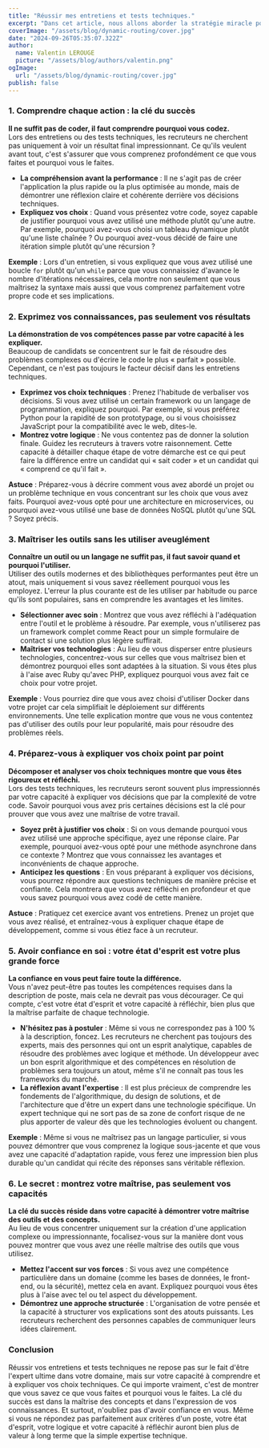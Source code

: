 ```yaml
---
title: "Réussir mes entretiens et tests techniques."
excerpt: "Dans cet article, nous allons aborder la stratégie miracle pour que vous ayez toutes les clés afin de réussir tout vos prochains entretiens."
coverImage: "/assets/blog/dynamic-routing/cover.jpg"
date: "2024-09-26T05:35:07.322Z"
author:
  name: Valentin LEROUGE
  picture: "/assets/blog/authors/valentin.png"
ogImage:
  url: "/assets/blog/dynamic-routing/cover.jpg"
publish: false
---
```


### 1\. Comprendre chaque action : la clé du succès

**Il ne suffit pas de coder, il faut comprendre pourquoi vous codez.**\
Lors des entretiens ou des tests techniques, les recruteurs ne cherchent pas uniquement à voir un résultat final impressionnant. Ce qu'ils veulent avant tout, c'est s'assurer que vous comprenez profondément ce que vous faites et pourquoi vous le faites.

- **La compréhension avant la performance** : Il ne s'agit pas de créer l'application la plus rapide ou la plus optimisée au monde, mais de démontrer une réflexion claire et cohérente derrière vos décisions techniques.
- **Expliquez vos choix** : Quand vous présentez votre code, soyez capable de justifier pourquoi vous avez utilisé une méthode plutôt qu'une autre. Par exemple, pourquoi avez-vous choisi un tableau dynamique plutôt qu'une liste chaînée ? Ou pourquoi avez-vous décidé de faire une itération simple plutôt qu'une récursion ?

**Exemple** : Lors d'un entretien, si vous expliquez que vous avez utilisé une boucle `for` plutôt qu'un `while` parce que vous connaissiez d'avance le nombre d'itérations nécessaires, cela montre non seulement que vous maîtrisez la syntaxe mais aussi que vous comprenez parfaitement votre propre code et ses implications.

### 2\. Exprimez vos connaissances, pas seulement vos résultats

**La démonstration de vos compétences passe par votre capacité à les expliquer.**\
Beaucoup de candidats se concentrent sur le fait de résoudre des problèmes complexes ou d'écrire le code le plus « parfait » possible. Cependant, ce n'est pas toujours le facteur décisif dans les entretiens techniques.

- **Exprimez vos choix techniques** : Prenez l'habitude de verbaliser vos décisions. Si vous avez utilisé un certain framework ou un langage de programmation, expliquez pourquoi. Par exemple, si vous préférez Python pour la rapidité de son prototypage, ou si vous choisissez JavaScript pour la compatibilité avec le web, dites-le.
- **Montrez votre logique** : Ne vous contentez pas de donner la solution finale. Guidez les recruteurs à travers votre raisonnement. Cette capacité à détailler chaque étape de votre démarche est ce qui peut faire la différence entre un candidat qui « sait coder » et un candidat qui « comprend ce qu'il fait ».

**Astuce** : Préparez-vous à décrire comment vous avez abordé un projet ou un problème technique en vous concentrant sur les choix que vous avez faits. Pourquoi avez-vous opté pour une architecture en microservices, ou pourquoi avez-vous utilisé une base de données NoSQL plutôt qu'une SQL ? Soyez précis.

### 3\. Maîtriser les outils sans les utiliser aveuglément

**Connaître un outil ou un langage ne suffit pas, il faut savoir quand et pourquoi l'utiliser.**\
Utiliser des outils modernes et des bibliothèques performantes peut être un atout, mais uniquement si vous savez réellement pourquoi vous les employez. L'erreur la plus courante est de les utiliser par habitude ou parce qu'ils sont populaires, sans en comprendre les avantages et les limites.

- **Sélectionner avec soin** : Montrez que vous avez réfléchi à l'adéquation entre l'outil et le problème à résoudre. Par exemple, vous n'utiliserez pas un framework complet comme React pour un simple formulaire de contact si une solution plus légère suffirait.
- **Maîtriser vos technologies** : Au lieu de vous disperser entre plusieurs technologies, concentrez-vous sur celles que vous maîtrisez bien et démontrez pourquoi elles sont adaptées à la situation. Si vous êtes plus à l'aise avec Ruby qu'avec PHP, expliquez pourquoi vous avez fait ce choix pour votre projet.

**Exemple** : Vous pourriez dire que vous avez choisi d'utiliser Docker dans votre projet car cela simplifiait le déploiement sur différents environnements. Une telle explication montre que vous ne vous contentez pas d'utiliser des outils pour leur popularité, mais pour résoudre des problèmes réels.

### 4\. Préparez-vous à expliquer vos choix point par point

**Décomposer et analyser vos choix techniques montre que vous êtes rigoureux et réfléchi.**\
Lors des tests techniques, les recruteurs seront souvent plus impressionnés par votre capacité à expliquer vos décisions que par la complexité de votre code. Savoir pourquoi vous avez pris certaines décisions est la clé pour prouver que vous avez une maîtrise de votre travail.

- **Soyez prêt à justifier vos choix** : Si on vous demande pourquoi vous avez utilisé une approche spécifique, ayez une réponse claire. Par exemple, pourquoi avez-vous opté pour une méthode asynchrone dans ce contexte ? Montrez que vous connaissez les avantages et inconvénients de chaque approche.
- **Anticipez les questions** : En vous préparant à expliquer vos décisions, vous pourrez répondre aux questions techniques de manière précise et confiante. Cela montrera que vous avez réfléchi en profondeur et que vous savez pourquoi vous avez codé de cette manière.

**Astuce** : Pratiquez cet exercice avant vos entretiens. Prenez un projet que vous avez réalisé, et entraînez-vous à expliquer chaque étape de développement, comme si vous étiez face à un recruteur.

### 5\. Avoir confiance en soi : votre état d'esprit est votre plus grande force

**La confiance en vous peut faire toute la différence.**\
Vous n'avez peut-être pas toutes les compétences requises dans la description de poste, mais cela ne devrait pas vous décourager. Ce qui compte, c'est votre état d'esprit et votre capacité à réfléchir, bien plus que la maîtrise parfaite de chaque technologie.

- **N'hésitez pas à postuler** : Même si vous ne correspondez pas à 100 % à la description, foncez. Les recruteurs ne cherchent pas toujours des experts, mais des personnes qui ont un esprit analytique, capables de résoudre des problèmes avec logique et méthode. Un développeur avec un bon esprit algorithmique et des compétences en résolution de problèmes sera toujours un atout, même s'il ne connaît pas tous les frameworks du marché.
- **La réflexion avant l'expertise** : Il est plus précieux de comprendre les fondements de l'algorithmique, du design de solutions, et de l'architecture que d'être un expert dans une technologie spécifique. Un expert technique qui ne sort pas de sa zone de confort risque de ne plus apporter de valeur dès que les technologies évoluent ou changent.

**Exemple** : Même si vous ne maîtrisez pas un langage particulier, si vous pouvez démontrer que vous comprenez la logique sous-jacente et que vous avez une capacité d'adaptation rapide, vous ferez une impression bien plus durable qu'un candidat qui récite des réponses sans véritable réflexion.

### 6\. Le secret : montrez votre maîtrise, pas seulement vos capacités

**La clé du succès réside dans votre capacité à démontrer votre maîtrise des outils et des concepts.**\
Au lieu de vous concentrer uniquement sur la création d'une application complexe ou impressionnante, focalisez-vous sur la manière dont vous pouvez montrer que vous avez une réelle maîtrise des outils que vous utilisez.

- **Mettez l'accent sur vos forces** : Si vous avez une compétence particulière dans un domaine (comme les bases de données, le front-end, ou la sécurité), mettez cela en avant. Expliquez pourquoi vous êtes plus à l'aise avec tel ou tel aspect du développement.
- **Démontrez une approche structurée** : L'organisation de votre pensée et la capacité à structurer vos explications sont des atouts puissants. Les recruteurs recherchent des personnes capables de communiquer leurs idées clairement.

### Conclusion

Réussir vos entretiens et tests techniques ne repose pas sur le fait d'être l'expert ultime dans votre domaine, mais sur votre capacité à comprendre et à expliquer vos choix techniques. Ce qui importe vraiment, c'est de montrer que vous savez ce que vous faites et pourquoi vous le faites. La clé du succès est dans la maîtrise des concepts et dans l'expression de vos connaissances. Et surtout, n'oubliez pas d'avoir confiance en vous. Même si vous ne répondez pas parfaitement aux critères d'un poste, votre état d'esprit, votre logique et votre capacité à réfléchir auront bien plus de valeur à long terme que la simple expertise technique.
